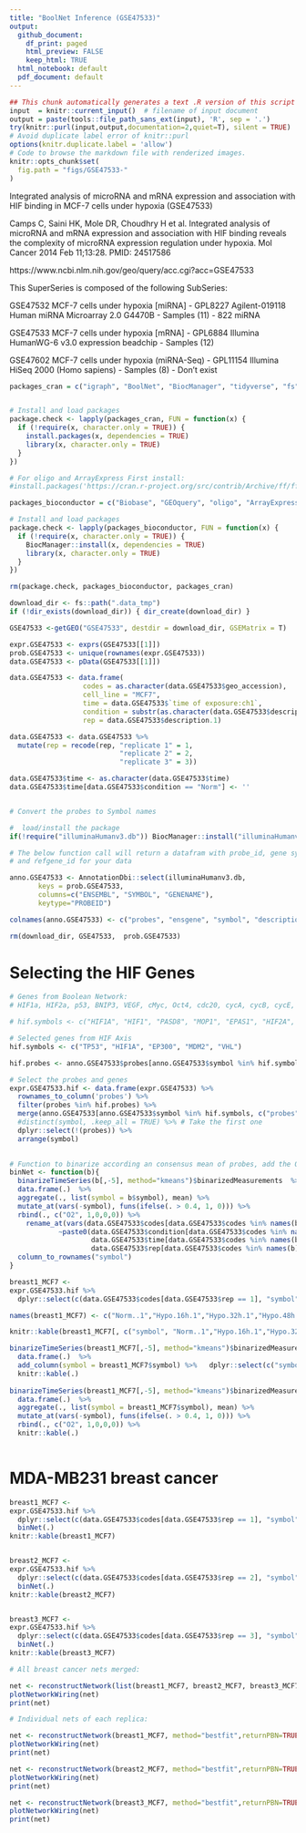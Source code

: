 ```yaml
---
title: "BoolNet Inference (GSE47533)"
output:
  github_document: 
    df_print: paged
    html_preview: FALSE
    keep_html: TRUE
  html_notebook: default
  pdf_document: default
---
```


```r
## This chunk automatically generates a text .R version of this script when running within knitr.
input  = knitr::current_input()  # filename of input document
output = paste(tools::file_path_sans_ext(input), 'R', sep = '.')
try(knitr::purl(input,output,documentation=2,quiet=T), silent = TRUE)
# Avoid duplicate label error of knitr::purl
options(knitr.duplicate.label = 'allow')
# Code to browse the markdown file with renderized images.
knitr::opts_chunk$set(
  fig.path = "figs/GSE47533-"
)
```

Integrated analysis of microRNA and mRNA expression and association with HIF binding in MCF-7 cells under hypoxia (GSE47533)

Camps C, Saini HK, Mole DR, Choudhry H et al. Integrated analysis of microRNA and mRNA expression and association with HIF binding reveals the complexity of microRNA expression regulation under hypoxia. Mol Cancer 2014 Feb 11;13:28. PMID: 24517586

https://www.ncbi.nlm.nih.gov/geo/query/acc.cgi?acc=GSE47533

This SuperSeries is composed of the following SubSeries:

GSE47532 	MCF-7 cells under hypoxia [miRNA] - GPL8227 Agilent-019118 Human miRNA Microarray 2.0 G4470B - Samples (11) - 822 miRNA

GSE47533 	MCF-7 cells under hypoxia [mRNA] - GPL6884 Illumina HumanWG-6 v3.0 expression beadchip - Samples (12)

GSE47602 	MCF-7 cells under hypoxia (miRNA-Seq) - GPL11154 Illumina HiSeq 2000 (Homo sapiens) - Samples (8) - Don't exist


```r
packages_cran = c("igraph", "BoolNet", "BiocManager", "tidyverse", "fs", "ff")


# Install and load packages
package.check <- lapply(packages_cran, FUN = function(x) {
  if (!require(x, character.only = TRUE)) {
    install.packages(x, dependencies = TRUE)
    library(x, character.only = TRUE)
  }
})

# For oligo and ArrayExpress First install:
#install.packages('https://cran.r-project.org/src/contrib/Archive/ff/ff_2.2-14.tar.gz',repos=NULL)

packages_bioconductor = c("Biobase", "GEOquery", "oligo", "ArrayExpress", "hgu133plus2.db", "preprocessCore")

# Install and load packages
package.check <- lapply(packages_bioconductor, FUN = function(x) {
  if (!require(x, character.only = TRUE)) {
    BiocManager::install(x, dependencies = TRUE)
    library(x, character.only = TRUE)
  }
})

rm(package.check, packages_bioconductor, packages_cran)

```

```r

download_dir <- fs::path(".data_tmp")
if (!dir_exists(download_dir)) { dir_create(download_dir) }  

GSE47533 <-getGEO("GSE47533", destdir = download_dir, GSEMatrix = T)

expr.GSE47533 <- exprs(GSE47533[[1]])
prob.GSE47533 <- unique(rownames(expr.GSE47533))
data.GSE47533 <- pData(GSE47533[[1]])

data.GSE47533 <- data.frame(
                  codes = as.character(data.GSE47533$geo_accession),
                  cell_line = "MCF7",
                  time = data.GSE47533$`time of exposure:ch1`,
                  condition = substr(as.character(data.GSE47533$description), 1, 4),
                  rep = data.GSE47533$description.1)

data.GSE47533 <- data.GSE47533 %>%
  mutate(rep = recode(rep, "replicate 1" = 1,
                           "replicate 2" = 2,
                           "replicate 3" = 3)) 

data.GSE47533$time <- as.character(data.GSE47533$time)
data.GSE47533$time[data.GSE47533$condition == "Norm"] <- ''


# Convert the probes to Symbol names

#  load/install the package
if(!require("illuminaHumanv3.db")) BiocManager::install("illuminaHumanv3.db")

# The below function call will return a datafram with probe_id, gene symbol
# and ŕefgene_id for your data

anno.GSE47533 <- AnnotationDbi::select(illuminaHumanv3.db, 
       keys = prob.GSE47533, 
       columns=c("ENSEMBL", "SYMBOL", "GENENAME"), 
       keytype="PROBEID")

colnames(anno.GSE47533) <- c("probes", "ensgene", "symbol", "description")

rm(download_dir, GSE47533,  prob.GSE47533)

```


# Selecting the HIF Genes 
    
```r
# Genes from Boolean Network:    
# HIF1a, HIF2a, p53, BNIP3, VEGF, cMyc, Oct4, cdc20, cycA, cycB, cycE, cycD, p27, Rb, E2F, cdh1, mdm2, BAD, BclX

# hif.symbols <- c("HIF1A", "HIF1", "PASD8", "MOP1", "EPAS1", "HIF2A", "HLF", "PASD2", "MOP2", "VEGFA", "VPF", "MVCD1", "VEGF-A", "TP53", "P53", "MYC", "C-Myc", "POU5F1", "OCT3", "OTF3", "CDC20", "P55CDC", "CDC20A", "CCNA1", "CCNA1", "CCNA2", "CCN1", "CCNA", "CCNB1", "CCNB", "CCNB1", "CCNB2", "CCNB2", "HsT17299", "CCND1", "PRAD1", "CCND2", "MPPH3", "CCNE1", "CCNE1", "CCNE", "PCCNE1", "CCNE2", "CCNE2", "CCNE", "PCCNE1", "CDKN1B", "KIP1", "P27KIP1", "CDKN4MEN4", "RB1", "PPP1R130", "Pp110", "E2F1", "RBAP-1", "BNIP3", "NIP3", "BCL2", "MCL1", "BCL2L3", "CDH1", "CD324", "UBE2C", "BAD", "BCL2L8", "VHL", "PVHL", "VHL1", "MDM2", "HDM2", "EP300", "P300", "KAT3B")

# Selected genes from HIF Axis
hif.symbols <- c("TP53", "HIF1A", "EP300", "MDM2", "VHL")

hif.probes <- anno.GSE47533$probes[anno.GSE47533$symbol %in% hif.symbols]

# Select the probes and genes
expr.GSE47533.hif <- data.frame(expr.GSE47533) %>% 
  rownames_to_column('probes') %>% 
  filter(probes %in% hif.probes) %>% 
  merge(anno.GSE47533[anno.GSE47533$symbol %in% hif.symbols, c("probes","symbol")], by = "probes") %>% 
  #distinct(symbol, .keep_all = TRUE) %>% # Take the first one
  dplyr::select(!(probes)) %>% 
  arrange(symbol)
  

# Function to binarize according an consensus mean of probes, add the O2 state and rename columns 
binNet <- function(b){
  binarizeTimeSeries(b[,-5], method="kmeans")$binarizedMeasurements  %>% 
  data.frame(.)  %>% 
  aggregate(., list(symbol = b$symbol), mean) %>% 
  mutate_at(vars(-symbol), funs(ifelse(. > 0.4, 1, 0))) %>% 
  rbind(., c("O2", 1,0,0,0)) %>% 
    rename_at(vars(data.GSE47533$codes[data.GSE47533$codes %in% names(b)]),
            ~paste0(data.GSE47533$condition[data.GSE47533$codes %in% names(b)],".",
                    data.GSE47533$time[data.GSE47533$codes %in% names(b)],".",
                    data.GSE47533$rep[data.GSE47533$codes %in% names(b)])) %>% 
  column_to_rownames("symbol")
}


```


```r

breast1_MCF7 <- 
expr.GSE47533.hif %>% 
  dplyr::select(c(data.GSE47533$codes[data.GSE47533$rep == 1], "symbol")) %>% arrange(symbol)

names(breast1_MCF7) <- c("Norm..1","Hypo.16h.1","Hypo.32h.1","Hypo.48h.1", "symbol")

knitr::kable(breast1_MCF7[, c("symbol", "Norm..1","Hypo.16h.1","Hypo.32h.1","Hypo.48h.1")])

binarizeTimeSeries(breast1_MCF7[,-5], method="kmeans")$binarizedMeasurements  %>% 
  data.frame(.)  %>% 
  add_column(symbol = breast1_MCF7$symbol) %>%   dplyr::select(c("symbol", "Norm..1","Hypo.16h.1","Hypo.32h.1","Hypo.48h.1"))  %>% 
  knitr::kable(.)
  
binarizeTimeSeries(breast1_MCF7[,-5], method="kmeans")$binarizedMeasurements  %>% 
  data.frame(.)  %>% 
  aggregate(., list(symbol = breast1_MCF7$symbol), mean) %>% 
  mutate_at(vars(-symbol), funs(ifelse(. > 0.4, 1, 0))) %>% 
  rbind(., c("O2", 1,0,0,0)) %>% 
  knitr::kable(.)
  
```

# MDA-MB231 breast cancer

```r

breast1_MCF7 <- 
expr.GSE47533.hif %>% 
  dplyr::select(c(data.GSE47533$codes[data.GSE47533$rep == 1], "symbol"))  %>% 
  binNet(.) 
knitr::kable(breast1_MCF7)


breast2_MCF7 <- 
expr.GSE47533.hif %>% 
  dplyr::select(c(data.GSE47533$codes[data.GSE47533$rep == 2], "symbol"))  %>% 
  binNet(.) 
knitr::kable(breast2_MCF7)


breast3_MCF7 <- 
expr.GSE47533.hif %>% 
  dplyr::select(c(data.GSE47533$codes[data.GSE47533$rep == 3], "symbol"))  %>% 
  binNet(.) 
knitr::kable(breast3_MCF7)

# All breast cancer nets merged:

net <- reconstructNetwork(list(breast1_MCF7, breast2_MCF7, breast3_MCF7), method="bestfit",returnPBN=TRUE,readableFunctions=TRUE)
plotNetworkWiring(net)
print(net)

# Individual nets of each replica:

net <- reconstructNetwork(breast1_MCF7, method="bestfit",returnPBN=TRUE,readableFunctions=TRUE)
plotNetworkWiring(net)
print(net)

net <- reconstructNetwork(breast2_MCF7, method="bestfit",returnPBN=TRUE,readableFunctions=TRUE)
plotNetworkWiring(net)
print(net)

net <- reconstructNetwork(breast3_MCF7, method="bestfit",returnPBN=TRUE,readableFunctions=TRUE)
plotNetworkWiring(net)
print(net)
```


